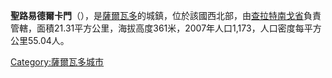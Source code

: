 '''聖路易德爾卡門'''（{{lang-es|San Luis del Carmen}}），是[[薩爾瓦多|薩爾瓦多]]的城鎮，位於該國西北部，由[[查拉特南戈省|查拉特南戈省]]負責管轄，面積21.31平方公里，海拔高度361米，2007年人口1,173，人口密度每平方公里55.04人。

{{Coord|13|58|N|88|58|W|display=title}}

{{ElSalvador-geo-stub}}
[[Category:薩爾瓦多城市|Category:薩爾瓦多城市]]